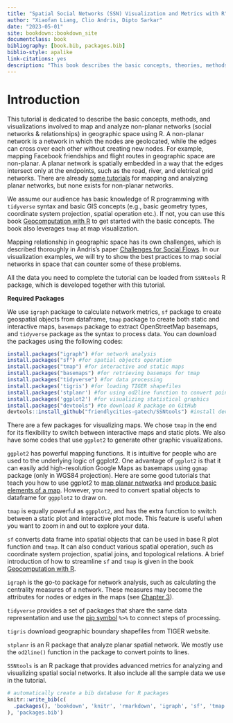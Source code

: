 ```yaml
--- 
title: "Spatial Social Networks (SSN) Visualization and Metrics with R"
author: "Xiaofan Liang, Clio Andris, Dipto Sarkar"
date: "2023-05-01"
site: bookdown::bookdown_site
documentclass: book
bibliography: [book.bib, packages.bib]
biblio-style: apalike
link-citations: yes
description: "This book describes the basic concepts, theories, methods, and visualizations involved to map and analyze spatial networks in R."
---
```


# Introduction 

This tutorial is dedicated to describe the basic concepts, methods, and visualizations involved to map and analyze non-planar networks (social networks & relationships) in geographic space using R. A non-planar network is a network in which the nodes are geolocated, while the edges can cross over each other without creating new nodes. For example, mapping Facebook friendships and flight routes in geographic space are non-planar. A planar network is spatially embedded in a way that the edges intersect only at the endpoints, such as the road, river, and eletrical grid networks. There are already [some tutorials](https://www.r-spatial.org/r/2019/09/26/spatial-networks.html) for mapping and analyzing planar networks, but none exists for non-planar networks. 

We assume our audience has basic knowledge of R programming with `tidyverse` syntax and basic GIS concepts (e.g., basic geometry types, coordinate system projection, spatial operation etc.). If not, you can use this book [Geocomputation with R](https://geocompr.robinlovelace.net/spatial-operations.html) to get started with the basic concepts. The book also leverages `tmap` at map visualization. 

Mapping relationship in geographic space has its own challenges, which is described thoroughly in Andris's paper [Challenges for Social Flows](https://isiarticles.com/bundles/Article/pre/pdf/105132.pdf). In our visualization examples, we will try to show the best practices to map social networks in space that can counter some of these problems. 

All the data you need to complete the tutorial can be loaded from `SSNtools` R package, which is developed together with this tutorial.

**Required Packages**

We use `igraph` package to calculate network metrics, `sf` package to create geospatial objects from dataframe, `tmap` package to create both static and interactive maps, `basemaps` package to extract OpenStreetMap basemaps, and `tidyverse` package as the syntax to process data. You can download the packages using the following codes:

```r
install.packages("igraph") #for network analysis
install.packages("sf") #for spatial objects operation
install.packages("tmap") #for interactive and static maps 
install.packages("basemaps") #for retrieving basemaps for tmap 
install.packages("tidyverse") #for data processing 
install.packages('tigris') #for loading TIGER shapefiles
install.packages('stplanr') #for using od2line function to convert points to lines
install.packages('ggplot2') #for visualizing statistical graphics
install.packages("devtools") #to download R package on GitHub
devtools::install_github("friendlycities-gatech/SSNtools") #install development version of our SSNtools R package for advanced SSN metrics. 
```

There are a few packages for visualizing maps. We chose `tmap` in the end for its flexibility to switch between interactive maps and static plots. We also have some codes that use `ggplot2` to generate other graphic visualizations. 

`ggplot2` has powerful mapping functions. It is intuitive for people who are used to the underlying logic of ggplot2. One advantage of `ggplot2` is that it can easily add high-resolution Google Maps as basemaps using `ggmap` package (only in WGS84 projection). Here are some good tutorials that teach you how to use ggplot2 to [map planar networks](https://www.r-spatial.org/r/2018/10/25/ggplot2-sf.html) and [produce basic elements of a map](https://www.earthdatascience.org/courses/earth-analytics/spatial-data-r/make-maps-with-ggplot-in-R/). However, you need to convert spatial objects to dataframe for `ggpplot2` to draw on.  

`tmap` is equally powerful as `ggpplot2`, and has the extra function to switch between a static plot and interactive plot mode. This feature is useful when you want to zoom in and out to explore your data.  

`sf` converts data frame into spatial objects that can be used in base R plot function and `tmap`. It can also conduct various spatial operation, such as coordinate system projection, spatial joins, and topological relations. A brief introduction of how to streamline `sf` and `tmap` is given in the book [Geocomputation with R](https://geocompr.robinlovelace.net/spatial-operations.html). 

`igraph` is the go-to package for network analysis, such as calculating the centrality measures of a network. These measures may become the attributes for nodes or edges in the maps (see [Chapter 3](https://friendlycities-gatech.github.io/SSN_tutorial/nodes.html#nodes)). 

`tidyverse` provides a set of packages that share the same data representation and use the [pip symbol](https://style.tidyverse.org/pipes.html) `%>%` to connect steps of processing. 

`tigris` download geographic boundary shapefiles from TIGER website.

`stplanr` is an R package that analyze planar spatial network. We mostly use the `od2line()` function in the package to convert points to lines. 

`SSNtools` is an R package that provides advanced metrics for analyzing and visualizing spatial social networks. It also include all the sample data we use in the tutorial. 

```r
# automatically create a bib database for R packages
knitr::write_bib(c(
  .packages(), 'bookdown', 'knitr', 'rmarkdown', 'igraph', 'sf', 'tmap', 'tidyverse', 'basemaps', 'stplanr', 'devtools', 'SSNtools'
), 'packages.bib')
```
